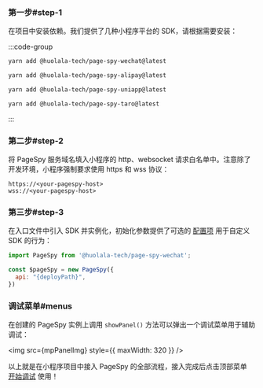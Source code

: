 

### 第一步#step-1

在项目中安装依赖。我们提供了几种小程序平台的 SDK，请根据需要安装：

:::code-group

```bash wechat
yarn add @huolala-tech/page-spy-wechat@latest
```

```bash alipay
yarn add @huolala-tech/page-spy-alipay@latest
```

```bash uniapp
yarn add @huolala-tech/page-spy-uniapp@latest
```

```bash taro
yarn add @huolala-tech/page-spy-taro@latest
```

:::

### 第二步#step-2

将 PageSpy 服务域名填入小程序的 http、websocket 请求白名单中。注意除了开发环境，小程序强制要求使用 https 和 wss 协议：

```
https://<your-pagespy-host>
wss://<your-pagespy-host>
```

### 第三步#step-3

在入口文件中引入 SDK 并实例化，初始化参数提供了可选的 [配置项]({VITE_SDK_WECHAT_REPO}) 用于自定义 SDK 的行为：

```js
import PageSpy from '@huolala-tech/page-spy-wechat';

const $pageSpy = new PageSpy({
  api: "{deployPath}",
})
```

### 调试菜单#menus

在创建的 PageSpy 实例上调用 `showPanel()` 方法可以弹出一个调试菜单用于辅助调试：

<img src={mpPanelImg} style={{ maxWidth: 320 }} />

以上就是在小程序项目中接入 PageSpy 的全部流程，接入完成后点击顶部菜单 <Tooltip title="菜单默认隐藏，部署后可见" color="purple"><a href="javascript:void(0)">开始调试</a></Tooltip> 使用！
